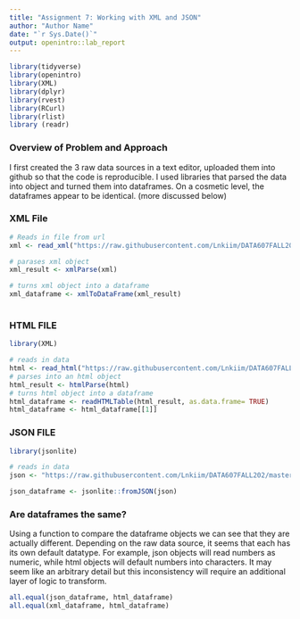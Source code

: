 ```yaml
---
title: "Assignment 7: Working with XML and JSON"
author: "Author Name"
date: "`r Sys.Date()`"
output: openintro::lab_report
---
```


```r
library(tidyverse)
library(openintro) 
library(XML)
library(dplyr)
library(rvest)
library(RCurl)
library(rlist)
library (readr)


```

### Overview of Problem and Approach
I first created the 3 raw data sources in a text editor, uploaded them into github so that the code is reproducible. I used libraries that parsed the data into object and turned them into dataframes. 
On a cosmetic level, the dataframes appear to be identical. (more discussed below)


### XML File

```r
 
# Reads in file from url
xml <- read_xml("https://raw.githubusercontent.com/Lnkiim/DATA607FALL202/master/Week7/cookbooks_xml.xml")

# parases xml object
xml_result <- xmlParse(xml)

# turns xml object into a dataframe
xml_dataframe <- xmlToDataFrame(xml_result)
 
```

### HTML FILE

```r
library(XML) 

# reads in data
html <- read_html("https://raw.githubusercontent.com/Lnkiim/DATA607FALL202/master/Week7/cookbooks_html.html")
# parses into an html object
html_result <- htmlParse(html)
# turns html object into a dataframe 
html_dataframe <- readHTMLTable(html_result, as.data.frame= TRUE)
html_dataframe <- html_dataframe[[1]]

```


### JSON FILE
```r
library(jsonlite)

# reads in data 
json <- "https://raw.githubusercontent.com/Lnkiim/DATA607FALL202/master/Week7/cookbooks_json.json"

json_dataframe <- jsonlite::fromJSON(json)
```


### Are dataframes the same?
Using a function to compare the dataframe objects we can see that they are actually different. Depending on the raw data source, it seems that each has its own default datatype. For example, json objects will read numbers as numeric, while html objects will default numbers into characters. It may seem like an arbitrary detail but this inconsistency will require an additional layer of logic to transform. 

```r
all.equal(json_dataframe, html_dataframe)
all.equal(xml_dataframe, html_dataframe)
```

